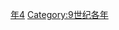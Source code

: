{{Catnav|頁面分類|历史|歷史時代|年|9世纪各年}}

{{catmore}}

[[Category:860年代|年4]]
[[Category:9世纪各年|Category:9世纪各年]]